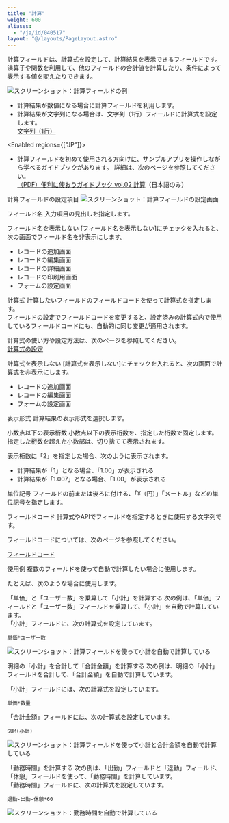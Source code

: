 ```yaml
---
title: "計算"
weight: 600
aliases:
  - "/ja/id/040517"
layout: "@/layouts/PageLayout.astro"
---
```




計算フィールドは、計算式を設定して、計算結果を表示できるフィールドです。  
演算子や関数を利用して、他のフィールドの合計値を計算したり、条件によって表示する値を変えたりできます。

<Img src="/k/kintone/img-ja/calculated_01.png" alt="スクリーンショット：計算フィールドの例" />

<Hint>

* 計算結果が数値になる場合に計算フィールドを利用します。   
* 計算結果が文字列になる場合は、文字列（1行）フィールドに計算式を設定します。  
[文字列（1行）](/k/ja/id/040539.html)

<Enabled regions={["JP"]}>

* 計算フィールドを初めて使用される方向けに、サンプルアプリを操作しながら学べるガイドブックがあります。
詳細は、次のページを参照してください。  
[（PDF）便利に使おうガイドブック vol.02 計算](https://kintone.cybozu.co.jp/material/pdf/kintone_guidebook_vol02.pdf)（日本語のみ）


</Enabled>


</Hint>

<Heading id="form_parts_calculated_30">計算フィールドの設定項目</Heading>
<Img src="/k/kintone/img-ja/calculated_04.png" alt="スクリーンショット：計算フィールドの設定画面" />

<Heading level={3} id="form_parts_calculated_2010">フィールド名</Heading>
入力項目の見出しを指定します。

<Heading level={3} id="form_parts_calculated_2020">フィールド名を表示しない</Heading>
[フィールド名を表示しない]にチェックを入れると、次の画面でフィールド名を非表示にします。

* レコードの追加画面
* レコードの編集画面
* レコードの詳細画面
* レコードの印刷用画面
* フォームの設定画面

<Heading level={3} id="form_parts_calculated_2030">計算式</Heading>
計算したいフィールドのフィールドコードを使って計算式を指定します。  
フィールドの設定でフィールドコードを変更すると、設定済みの計算式内で使用しているフィールドコードにも、自動的に同じ変更が適用されます。

計算式の使い方や設定方法は、次のページを参照してください。  
[計算式の設定](/k/ja/id/040495.html)

<Heading level={3} id="form_parts_calculated_2060">計算式を表示しない</Heading>
[計算式を表示しない]にチェックを入れると、次の画面で計算式を非表示にします。

* レコードの追加画面
* レコードの編集画面
* フォームの設定画面

<Heading level={3} id="form_parts_calculated_2040">表示形式</Heading>
計算結果の表示形式を選択します。

<Heading level={3} id="form_parts_calculated_2050">小数点以下の表示桁数</Heading>
小数点以下の表示桁数を、指定した桁数で固定します。  
指定した桁数を超えた小数部は、切り捨てて表示されます。

表示桁数に「2」を指定した場合、次のように表示されます。

* 計算結果が「1」となる場合、「1.00」が表示される
* 計算結果が「1.007」となる場合、「1.00」が表示される

<Heading level={3} id="form_parts_calculated_2085">単位記号</Heading>
フィールドの前または後ろに付ける、「&yen;（円）」「メートル」などの単位記号を指定します。

<Heading level={3} id="form_parts_calculated_2090">フィールドコード</Heading>
計算式やAPIでフィールドを指定するときに使用する文字列です。

<Note>


フィールドコードについては、次のページを参照してください。  

[フィールドコード](/k/ja/id/040504.html)


</Note>

<Heading id="form_parts_calculated_20">使用例</Heading>
複数のフィールドを使って自動で計算したい場合に使用します。

たとえば、次のような場合に使用します。

<Heading level={3} id="form_parts_calculated_2080">「単価」と「ユーザー数」を乗算して「小計」を計算する</Heading>
次の例は、「単価」フィールドと「ユーザー数」フィールドを乗算して、「小計」を自動で計算しています。  
「小計」フィールドに、次の計算式を設定しています。

```plaintext {copy=true}
単価*ユーザー数
```

<Img src="/k/kintone/img-ja/calculated_02.png" alt="スクリーンショット：計算フィールドを使って小計を自動で計算している" />

<Heading level={3} id="form_parts_calculated_20100">明細の「小計」を合計して「合計金額」を計算する</Heading>
次の例は、明細の「小計」フィールドを合計して、「合計金額」を自動で計算しています。

「小計」フィールドには、次の計算式を設定しています。

```plaintext {copy=true}
単価*数量
```

「合計金額」フィールドには、次の計算式を設定しています。

```plaintext {copy=true}
SUM(小計)
```

<Img src="/k/kintone/img-ja/calculated_03.png" alt="スクリーンショット：計算フィールドを使って小計と合計金額を自動で計算している" />

<Heading level={3} id="form_parts_calculated_2070">「勤務時間」を計算する</Heading>
次の例は、「出勤」フィールドと「退勤」フィールド、「休憩」フィールドを使って、「勤務時間」を計算しています。  
「勤務時間」フィールドに、次の計算式を設定しています。

```plaintext {copy=true}
退勤-出勤-休憩*60
```

<Img src="/k/kintone/img-ja/calculated_05.png" alt="スクリーンショット：勤務時間を自動で計算している" />

